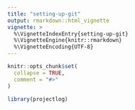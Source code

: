 ```yaml
---
title: "setting-up-git"
output: rmarkdown::html_vignette
vignette: >
  %\VignetteIndexEntry{setting-up-git}
  %\VignetteEngine{knitr::rmarkdown}
  %\VignetteEncoding{UTF-8}
---
```


```r
knitr::opts_chunk$set(
  collapse = TRUE,
  comment = "#>"
)
```

```r
library(projectlog)
```
